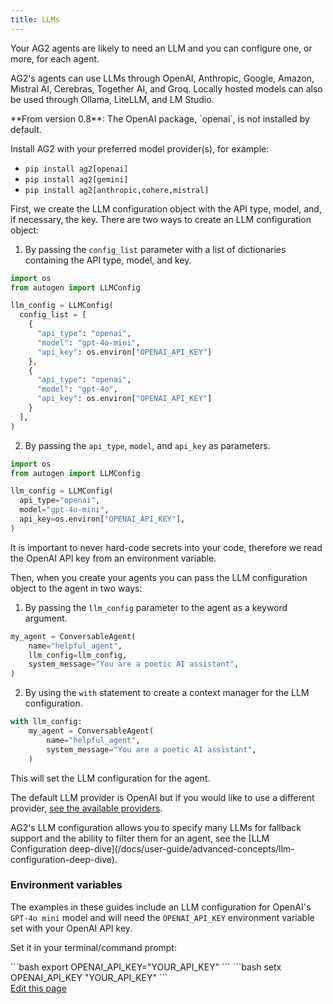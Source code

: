 ```yaml
---
title: LLMs
---
```


Your AG2 agents are likely to need an LLM and you can configure one, or more, for each agent.

AG2's agents can use LLMs through OpenAI, Anthropic, Google, Amazon, Mistral AI, Cerebras, Together AI, and Groq. Locally hosted models can also be used through Ollama, LiteLLM, and LM Studio.

<Warning>
**From version 0.8**: The OpenAI package, `openai`, is not installed by default.

Install AG2 with your preferred model provider(s), for example:
- `pip install ag2[openai]`
- `pip install ag2[gemini]`
- `pip install ag2[anthropic,cohere,mistral]`
</Warning>

First, we create the LLM configuration object with the API type, model, and, if necessary, the key. There are two ways to create an LLM configuration object:

1. By passing the `config_list` parameter with a list of dictionaries containing the API type, model, and key.
  ```python
  import os
  from autogen import LLMConfig

  llm_config = LLMConfig(
    config_list = [
      {
        "api_type": "openai",
        "model": "gpt-4o-mini",
        "api_key": os.environ["OPENAI_API_KEY"]
      },
      {
        "api_type": "openai",
        "model": "gpt-4o",
        "api_key": os.environ["OPENAI_API_KEY"]
      }
    ],
  )
  ```

2. By passing the `api_type`, `model`, and `api_key` as parameters.
  ```python
  import os
  from autogen import LLMConfig

  llm_config = LLMConfig(
    api_type="openai",
    model="gpt-4o-mini",
    api_key=os.environ["OPENAI_API_KEY"],
  )
  ```

<Warning>
It is important to never hard-code secrets into your code, therefore we read the OpenAI API key from an environment variable.
</Warning>

Then, when you create your agents you can pass the LLM configuration object to the agent in two ways:

1. By passing the `llm_config` parameter to the agent as a keyword argument.
  ```python
  my_agent = ConversableAgent(
      name="helpful_agent",
      llm_config=llm_config,
      system_message="You are a poetic AI assistant",
  )
  ```

2. By using the `with` statement to create a context manager for the LLM configuration.
  ```python
  with llm_config:
      my_agent = ConversableAgent(
          name="helpful_agent",
          system_message="You are a poetic AI assistant",
      )
  ```
  This will set the LLM configuration for the agent.

The default LLM provider is OpenAI but if you would like to use a different provider, [see the available providers](/docs/user-guide/models/).

<Tip>
AG2's LLM configuration allows you to specify many LLMs for fallback support and the ability to filter them for an agent, see the [LLM Configuration deep-dive](/docs/user-guide/advanced-concepts/llm-configuration-deep-dive).
</Tip>

### Environment variables

The examples in these guides include an LLM configuration for OpenAI's `GPT-4o mini` model and will need the `OPENAI_API_KEY` environment variable set with your OpenAI API key.

Set it in your terminal/command prompt:

<Tabs>
  <Tab title="macOS / Linux">
    ```bash
    export OPENAI_API_KEY="YOUR_API_KEY"
    ```
  </Tab>
  <Tab title="Windows">
    ```bash
    setx OPENAI_API_KEY "YOUR_API_KEY"
    ```
  </Tab>
</Tabs>

<div className="edit-url-container">
    <a className="edit-url" href="https://github.com/ag2ai/ag2/edit/main/website/docs/user-guide/basic-concepts/llm-configuration/llm-configuration.mdx" target='_blank'><Icon icon="pen" iconType="solid" size="13px"/> Edit this page</a>
</div>
